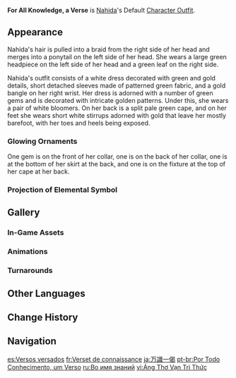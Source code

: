 {{Outfit Infobox
|id           = 207300
|image        = <gallery>
Character Nahida Full Wish.png|Wish
Character Nahida Game.png|In-Game
</gallery>
|character    = Nahida
|type         = Default
|description  = Nahida's outfit. Only the oracles that interpret knowledge may robe the God of Wisdom, and so even the smallest ornament is viewed by believers as holy writ.
|obtain       = Unlocked upon obtaining character
}}
'''For All Knowledge, a Verse''' is [[Nahida]]'s Default [[Character Outfit]].

==Appearance==
<!-- Keep appearance section short and concise. Limit to 1-2 paragraphs (preferably 1 paragraph) with 3-4 sentences each. -->
Nahida's hair is pulled into a braid from the right side of her head and merges into a ponytail on the left side of her head. She wears a large green headpiece on the left side of her head and a green leaf on the right side.

Nahida's outfit consists of a white dress decorated with green and gold details, short detached sleeves made of patterned green fabric, and a gold bangle on her right wrist. Her dress is adorned with a number of green gems and is decorated with intricate golden patterns. Under this, she wears a pair of white bloomers. On her back is a split pale green cape, and on her feet she wears short white stirrups adorned with gold that leave her mostly barefoot, with her toes and heels being exposed.

===Glowing Ornaments===
{{Glowing Ornament Info|outfit=For All Knowledge, a Verse|ornaments=the four green gem-like ornaments on her outfit and the chain-link symbol on the front of her dress|vision_object=no}} One gem is on the front of her collar, one is on the back of her collar, one is at the bottom of her skirt at the back, and one is on the fixture at the top of her cape at her back.

===Projection of Elemental Symbol===
{{Projection of Elemental Symbol Info|outfit=For All Knowledge, a Verse|projection=the leaf in Nahida's hair}}

==Gallery==
===In-Game Assets===
{{Assets/Outfit|For All Knowledge, a Verse|nomain=1}}

===Animations===
{{Preview/CharacterAnimations|Nahida|nocaption=1}}

===Turnarounds===
{{Turnarounds}}

==Other Languages==
{{Other Languages
|en      = For All Knowledge, a Verse
|zhs     = 万识一偈
|zhs_rm  = Wàn Shí Yī Jié
|zht     = 萬識一偈
|zht_rm  = Wàn Shì Yī Jié
|zh_tl   = One Verse For All Knowledge
|ja      = 万識一偈
|ja_rm   = Manshiki Ichige{{Assumed}}
|ja_tl   = One Verse For All Knowledge
|ko      = 진리의 한 마디
|ko_rm   = Jilli-ui Han Madi
|ko_tl   = One Word of Truth
|es      = Versos versados
|es_tl   = Versed Verses
|fr      = Verset de connaissance
|fr_tl   = Verse of Knowledge
|ru      = Во имя знаний
|ru_tl   = In the Name of Knowledge
|th      = บทกลอนแห่งความรู้ทั้งปวง
|th_rm   = Botklon Haeng Khwamru Thangpuang
|th_tl   = Poem of All Knowledge
|vi      = Áng Thơ Vạn Tri Thức
|vi_tl   = A Verse of Thousand Knowledge
|de      = Ein Vers für alles Wissen
|de_tl   = A Verse for All Knowledge
|id      = Sebait Ayat Pengetahuan
|id_tl   = A Verse of Knowledge
|pt      = Por Todo o Conhecimento, um Verso
|pt_tl   = For All The Knowledge, a Verse
|tr      = Bir Mısrada Bin Bilgelik
|tr_tl   = In One Verse, A Thousand Wisdoms
|it      = Per tutta la conoscenza, un verso
|it_tl   = For All of the Knowledge, a Verse
}}

==Change History==
{{Change History|3.2}}

==Navigation==
{{Dressing Room Navbox|type=outfit}}

[[es:Versos versados]]
[[fr:Verset de connaissance]]
[[ja:万識一偈]]
[[pt-br:Por Todo Conhecimento, um Verso]]
[[ru:Во имя знаний]]
[[vi:Áng Thơ Vạn Tri Thức]]